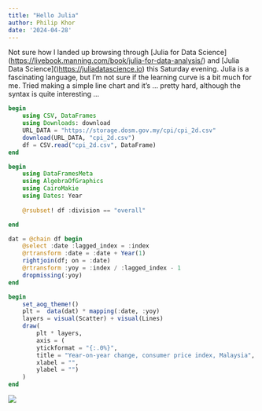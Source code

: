 ```yaml
---
title: "Hello Julia"
author: Philip Khor
date: '2024-04-28'
---
```


Not sure how I landed up browsing through \[Julia for Data Science\](<https://livebook.manning.com/book/julia-for-data-analysis/>) and \[Julia Data Science\]()<https://juliadatascience.io>) this Saturday evening. Julia is a fascinating language, but I'm not sure if the learning curve is a bit much for me. Tried making a simple line chart and it's ... pretty hard, although the syntax is quite interesting ...

``` julia
begin
	using CSV, DataFrames
	using Downloads: download
	URL_DATA = "https://storage.dosm.gov.my/cpi/cpi_2d.csv"
	download(URL_DATA, "cpi_2d.csv")
	df = CSV.read("cpi_2d.csv", DataFrame)
end
```

``` julia
begin
	using DataFramesMeta
	using AlgebraOfGraphics
	using CairoMakie
	using Dates: Year
	
	@rsubset! df :division == "overall"

end
```

``` julia
dat = @chain df begin
	@select :date :lagged_index = :index
	@rtransform :date = :date + Year(1)
	rightjoin(df; on = :date)
	@rtransform :yoy = :index / :lagged_index - 1	
	dropmissing(:yoy)
end
```

``` julia
begin
	set_aog_theme!()
	plt =  data(dat) * mapping(:date, :yoy) 
	layers = visual(Scatter) + visual(Lines)
	draw(
		plt * layers,
		axis = (
		ytickformat = "{:.0%}", 
		title = "Year-on-year change, consumer price index, Malaysia",
		xlabel = "", 
		ylabel = "")
	)
end
```

![](images/clipboard-466531566.png)
